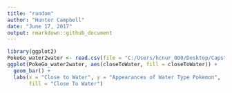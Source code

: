---
title: "random"
author: "Hunter Campbell"
date: "June 17, 2017"
output: rmarkdown::github_document
---

```{r echo = FALSE, message = FALSE}
library(ggplot2)
PokeGo_water2water <- read.csv(file = "C:/Users/hcnur_000/Desktop/Capstone Project/Capstone Project Data Wrangling/PokeGo_water2water.csv")
ggplot(PokeGo_water2water, aes(closeToWater, fill = closeToWater)) +
  geom_bar() +
  labs(x = "Close to Water", y = "Appearances of Water Type Pokemon",
       fill = "Close To Water")
```
